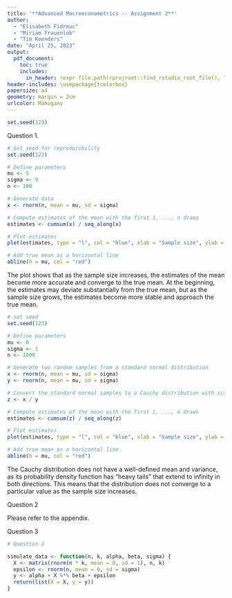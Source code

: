 ```yaml
---
title: '**Advanced Macroeconometrics -- Assignment 2**'
author: 
  - "Elisabeth Fidrmuc"
  - "Miriam Frauenlob"
  - "Tim Koenders"
date: "April 25, 2023"
output: 
  pdf_document:
    toc: true
    includes:
      in_header: !expr file.path(rprojroot::find_rstudio_root_file(), "helper", "wrap_code.tex")
header-includes: \usepackage{tcolorbox}
papersize: a4
geometry: margin = 2cm
urlcolor: Mahogany
---
```


```r

set.seed(123)

```

Question 1.

```r

# Set seed for reproducibility
set.seed(123)

# Define parameters
mu <- 5
sigma <- 9
n <- 100

# Generate data
x <- rnorm(n, mean = mu, sd = sigma)

# Compute estimates of the mean with the first 1, ..., n draws
estimates <- cumsum(x) / seq_along(x)

# Plot estimates
plot(estimates, type = "l", col = "blue", xlab = "Sample size", ylab = "Estimate of the mean")

# Add true mean as a horizontal line
abline(h = mu, col = "red")


```
The plot shows that as the sample size increases, the estimates of the mean become more accurate and converge to the true mean. At the beginning, the estimates may deviate substantially from the true mean, but as the sample size grows, the estimates become more stable and approach the true mean.


```r

# set seed
set.seed(123)

# Define parameters
mu <- 0
sigma <- 1
n <- 1000

# Generate two random samples from a standard normal distribution
x <- rnorm(n, mean = mu, sd = sigma)
y <- rnorm(n, mean = mu, sd = sigma)

# Convert the standard normal samples to a Cauchy distribution with scale one
z <- x / y

# Compute estimates of the mean with the first 1, ..., n draws
estimates <- cumsum(z) / seq_along(z)

# Plot estimates
plot(estimates, type = "l", col = "blue", xlab = "Sample size", ylab = "Estimate of the mean")

# Add true mean as a horizontal line
abline(h = mu, col = "red")

```

The Cauchy distribution does not have a well-defined mean and variance, as its probability density function has "heavy tails" that extend to infinity in both directions. This means that the distribution does not converge to a particular value as the sample size increases.


Question 2

Please refer to the appendix.


Question 3

```r

# Question 3

simulate_data <- function(n, k, alpha, beta, sigma) {
  X <- matrix(rnorm(n * k, mean = 0, sd = 1), n, k)
  epsilon <- rnorm(n, mean = 0, sd = sigma)
  y <- alpha + X %*% beta + epsilon
  return(list(X = X, y = y))
}




```